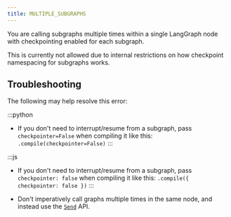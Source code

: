 ```yaml
---
title: MULTIPLE_SUBGRAPHS
---
```




You are calling subgraphs multiple times within a single LangGraph node with checkpointing enabled for each subgraph.

This is currently not allowed due to internal restrictions on how checkpoint namespacing for subgraphs works.

## Troubleshooting

The following may help resolve this error:

:::python
* If you don't need to interrupt/resume from a subgraph, pass `checkpointer=False` when compiling it like this: `.compile(checkpointer=False)`
:::

:::js
* If you don't need to interrupt/resume from a subgraph, pass `checkpointer: false` when compiling it like this: `.compile({ checkpointer: false })`
:::

* Don't imperatively call graphs multiple times in the same node, and instead use the [`Send`](/oss/graph-api#send) API.
